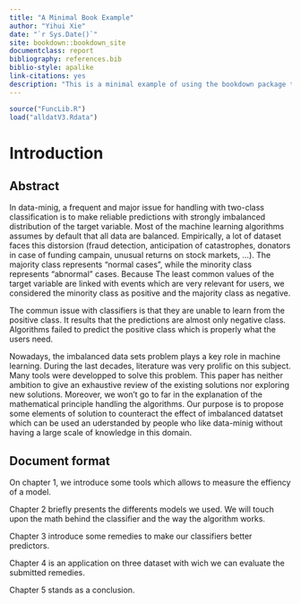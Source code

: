 ```yaml
--- 
title: "A Minimal Book Example"
author: "Yihui Xie"
date: "`r Sys.Date()`"
site: bookdown::bookdown_site
documentclass: report
bibliography: references.bib
biblio-style: apalike
link-citations: yes
description: "This is a minimal example of using the bookdown package to write a book. The output format for this example is bookdown::gitbook."
---
```


```r
source("FuncLib.R")
load("alldatV3.Rdata")
```

# Introduction

## Abstract

In data-minig, a frequent and major issue for handling with two-class classification is to make reliable predictions with strongly imbalanced distribution of the target variable. Most of the machine learning algorithms assumes by default that all data are balanced. Empirically, a lot of dataset faces this distorsion (fraud detection, anticipation of catastrophes, donators in case of funding campain, unusual returns on stock markets, ...). The majority class represents "normal cases", while the minority class represents "abnormal" cases. Because The least common values of the target variable are linked with events which are very relevant for users, we considered the minority class as positive and the majority class as negative.

The commun issue with classifiers is that they are unable to learn from the positive class. It results that the predictions are almost only negative class. Algorithms failed to predict the positive class which is properly what the users need.  

Nowadays, the imbalanced data sets problem plays a key role in machine learning. During the last decades, literature was very prolific on this subject. Many tools were developped to solve this problem. This paper has neither ambition to give an exhaustive review of the existing solutions nor exploring new solutions. Moreover, we won't go to far in the explanation of the mathematical principle handling the algorithms. Our purpose is to propose some elements of solution to counteract the effect of imbalanced datatset which can be used an uderstanded by people who like data-minig without having a large scale of knowledge in this domain. 

## Document format

On chapter 1, we introduce some tools which allows to measure the effiency of a model. 

Chapter 2 briefly presents the differents models we used. We will touch upon the math behind the classifier and the way the algorithm works.

Chapter 3 introduce some remedies to make our classifiers better predictors. 

Chapter 4 is an application on three dataset with wich we can evaluate the submitted remedies. 

Chapter 5 stands as a conclusion. 



